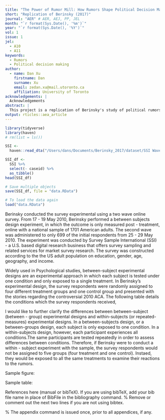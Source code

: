```yaml
---
title: "The Power of Rumor Mill: How Rumors Shape Political Decision Making"
short: "Replication of Berinsky (2017)"
journal: "AER" # AER, AEJ, PP, JEL
month: "`r format(Sys.Date(), '%m')`"
year: "`r format(Sys.Date(), '%Y')`"
vol: 1
issue: 1
jel:
  - A10
  - A11
keywords:
  - Rumors
  - Political decision making
author:
  - name: Dan Xu
    firstname: Dan
    surname: Xu
    email: zedan.xu@mail.utoronto.ca
    affiliation: University of Toronto
acknowledgements: |
  Acknowledgements
abstract: |
  This project is a replication of Berinsky's study of political rumors surrounding the 2010 U.S. health care reform act. I re-examined the structure of the experimental design and re-analyzed the results generated by the survey experiment.
output: rticles::aea_article
---
```

```r
library(tidyverse)
library(haven)
# rm(list = ls())
```

```r
SSI <- 
  haven::read_dta("/Users/dans/Documents/Berinsky_2017/dataset/SSI Wave 1 & 2 combined.dta") 
```

```r
SSI_df <- 
  SSI %>% 
  select(- caseid) %>% 
  as_tibble()
head(SSI_df)
```

```r
# Save multiple objects
save(SSI_df, file = "data.RData")
```

```r
# To load the data again
load("data.RData")
```

\section{Experimental design}

Berinsky conducted the survey experimental using a two wave online survey. From 17 - 19 May 2010, Berinsky  performed a between subjects design experiment, in which the outcome is only measured post - treatment, online with a national sample of 1701 American adults. The second wave was administered to only 699 of the initial respondents from 25 - 29 May 2010. The experiment was conducted by Survey Sample International (SSI) - a U.S. based digital research business that offers survey sampling and related services for market survey research. The survey was constructed according to the the US adult population on education, gender, age, geography, and income.    

\subsection{Between vs. Within Subject Design}

Widely used in Psychological studies, between-subject experimental designs are an experimental approach in which each subject is tested under one condition and only exposed to a single treatment. In Berinsky's experimental design, the survey respondents were randomly assigned to four different treatment groups and one control group and presented with the stories regarding the controversial 2010 ACA. The following table details the conditions which the survey respondents received, 

\begin{table}[h!]
\caption{The experimental treatments and control of the study}

\begin{tabular}{lll}
& Condition & Description \\
1 & Rumor & Rumor \\
2 & Rumor and Correction & Rumor and correction \\
3 & Rumor and Republican correction & Rumor and correction, Quote from Republican senator \\
4 & Rumor and Democratic correction & Rumor and correction, quote from emocratic representative \\
5 & Control & No experimeital conditions
\end{tabular}
\begin{tablenotes}
Table provides a brief description of the experimental design. See text for details.
\end{tablenotes}
\begin{tablenotes}[Source]
Table drawn on the original Berinsky(2017) article.
\end{tablenotes}
\end{table}


I would like to further clarify the differences between between-subject (between - group) experimental designs and within-subjects (or repeated-measures) experimental designs. In a between-subjects design, or a between-groups design, each subject is only exposed to one condition. In a within-subjects design, however, each participant experiences all conditions.The same participants are tested repeatedly in order to assess differences between conditions. Therefore, if Berinsky were to conduct a within - subject experiment with the sample, the survey respondents would not be assigned to five groups (four treatment and one control). Instaed, they would be exposed to all the same treatments to examine their reactions to the rumors. 







Sample figure:

\begin{figure}
Figure here.

\caption{Caption for figure below.}
\begin{figurenotes}
Figure notes without optional leadin.
\end{figurenotes}
\begin{figurenotes}[Source]
Figure notes with optional leadin (Source, in this case).
\end{figurenotes}
\end{figure}

Sample table:

\begin{table}
\caption{Caption for table above.}

\begin{tabular}{lll}
& Heading 1 & Heading 2 \\
Row 1 & 1 & Rumor in the form of quotes endorsed by opponents \\
Row 2 & 3 & 4%
\end{tabular}
\begin{tablenotes}
Table notes environment without optional leadin.
\end{tablenotes}
\begin{tablenotes}[Source]
Table notes environment with optional leadin (Source, in this case).
\end{tablenotes}
\end{table}

References here (manual or bibTeX). If you are using bibTeX, add your bib file
name in place of BibFile in the bibliography command.
% Remove or comment out the next two lines if you are not using bibtex.
\bibliographystyle{aea}
\bibliography{references}

% The appendix command is issued once, prior to all appendices, if any.
\appendix

\section{Mathematical Appendix}
